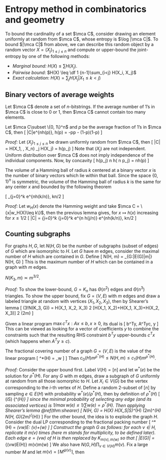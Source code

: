 # Entropy method in combinatorics and geometry 

To bound the cardinality of a set $\mca C$, consider drawing 
an element uniformly at random from $\mca C$, whose entropy 
is $\log |\mca C|$. To bound $|\mca C|$ from above, we can 
describe this random object by a random vector $X=(X_j)_{1\leq j\leq n}$ 
and compute or upper-bound the joint-entropy by one of the following methods:

- _Marginal bound:_ $H(X) \leq \sum H(X_j)$. 
- _Pairwise bound_: $H(X) \leq \df 1 {n-1}\sum_{i<j} H(X_i, X_j)$ 
- _Exact calculation_: $H(X) = \sum_j H(X_j|X_1\leq k <j)$ 

## Binary vectors of average weights {-}

Let $\mca C$ denote a set of $n$-bitstrings. If the average number 
of $1$'s in $\mca C$ is close to $0$ or $1$, then $\mca C$ cannot 
contain too many elements. 

:::{.lemma}
Let $\mca C\subset \{0, 1\}^n$ and $p$ be the 
average fraction of $1$'s in $\mca C$, then 
\[ 
    |\mca C|\leq e^{nh(p)}, \quad h(p) = -p\log p - (1-p)\log(1-p)
\] 
:::
_Proof:_ Let $(X_j)_{1\leq j\leq n}$ be drawn uniformly random 
from $\mca C$, then 
\[ 
    \log |C| = H(X_1, \cdots, X_n) \leq \sum_j H(X_j) = \sum h(p_j)
\] 
Note that $(X_j)$ are not independent. Uniform distribution over $\mca C$ 
does not imply independence of the individual components. Now, by concavity 
\[ 
    \sum h(p_j) \leq n h\left(\df 1 n \sum p_j\right) = nh(p) 
\] 

The volume of a Hamming ball of radius $k$ centered at a binary vector 
$x$ is the number of binary vectors which lie within that ball. Since 
the space $\{0, 1\}^n$ is symmetric, the volume of the Hamming ball of radius 
$k$ is the same for any center $x$ and bounded by the following theorem 

:::{.theorem name="binomial bound"}
\[ 
    \sum_{j=0}^k \binom{n}{j} \leq e^{nh(k/n)}, \quad k\leq n/2 
\] 
:::
_Proof:_ Let $w_H(x)$ denote the Hamming weight and take $\mca C = \{x|w_H(X)\leq k\}$, 
then the previous lemma gives, for $x\mapsto h(x)$ increasing for $x\leq 1/2$ 
\[ 
    |\mca C| = \sum_{j=0}^k \binom{n}{j} \leq \sum_{j=0}^k e^{n h(j/n)} 
    \leq e^{nh(k/n)}, \quad k\leq n/2 
\] 


## Counting subgraphs {-}
For graphs $H, G$, let $N(H, G)$ be the number of subgraphs 
(subset of edges) of $G$ which are isomorphic to $H$. 
Let $G$ have $m$ edges, consider the maximal number of $H$ 
which are contained in $G$. Define 
\[ 
    N(H, m) = \max_{G:|E(G)|\leq m|} N(H, G)
\] 
This is the maximum number of $H$ which can be contained in 
a graph with $m$ edges. 

:::{.proposition name="triangle in graphs"}
$N(K_3, m) \asymp m^{3/2}$. 
:::
_Proof:_ To show the lower-bound, $G=K_n$ has $\Theta(n^2)$ edges and $\Theta(n^3)$ 
triangles. To show the upper bound, fix $G=(V, E)$ with $m$ edges and 
draw a labeled triangle at random with vertices $(X_1, X_2, X_3)$, then by 
Shearer's lemma 
\[ 
    \log(3!N(K_3, G)) = H(X_1, X_2, X_3) 
    \leq \df 1 2 [H(X_1, X_2)+H(X_1, X_3)+H(X_2, X_3)]
    \leq \df 3 2 \log(2m)
\] 

:::{.theorem name="linear programming dual"}
Given a linear program $\max c^Tx: Ax\leq b, x\geq 0$, its dual is 
\[ 
    \min b^Ty, \quad A^Ty\geq c, y\geq 0
\] 
This can be viewed as looking for a vector of coefficients $y$ 
to combine the constraints such that the resulting RHS 
constraint $b^Ty$ upper-bounds $c^Tx$ (which happens when $A^Ty\geq c$).  
:::

:::{.theorem name="Friedgut and Kahn"}
The fractional covering number of a graph $G=(V, E)$ is the value of the linear program 
\[ 
    \rho^*(H) = \min_w \left[
        \sum_{e\in E}w(e): \sum_{v\in e\in E} w(e)\geq 1, \forall v\in V, w(e)\in [0, 1]
    \right]
\] 
Then $c_0(H) m^{\rho^*(H)} \leq N(H, m) \leq c_1(H)m^{\rho^*(H)}$. 
:::
_Proof:_ Consider the upper bound first. Label $V(H)=[n]$ 
and let $w^*(e)$ be the solution for $\rho^*(H)$. For any $G$ with $m$ edges, 
draw a subgraph of $G$ uniformly at random from all those isomorphic to $H$. 
Let $X_i\in V(G)$ be the vertex corresponding to the $i$-th vertex of $H$. 
Define a random $2$-subset of $[n]$ by sampling $e\in E(H)$ with probability 
$w^*(e)/\rho^*(H)$, then by definition of $\rho^*(H)$ 
\[ 
    \Pr(i\in S) \geq \df 1 {\rho^*(H)}
\] 
since the minimal probability of selecting any edge (and its associated vertices) 
is $1/\max w(e) \leq 1/\sum w(e) = \rho^*(H)$. Then applying Shearer's lemma \@ref(thm:shearer)
\[ 
    \log N(H, G) = H(X) \leq H(X_S|S)\rho^*(H) \leq \log(2m)\rho^*(H) 
    \implies N(H, G)\leq (2m)^{\rho^*(H)}
\] 
For the other bound, the idea is to explode the graph $H$. 
Consider the dual LP corresponding to the fractional packing number 
\[ 
    \alpha^*(H) = \max_\psi \left[\sum_{v\in V(H)} \psi(v): 
        \psi(v)\in [0, 1] \text{ and } 
        \forall (vw)\in E: \psi(v)+\psi(w)\leq 1
    \right]
\] 
Construct the graph $G$ as follows: for each $v\in H$, replicate it $m(v)$ times 
(here $m$ stands for multiplicity, to be defined later). Each edge $e=(vw)$ of $H$ 
is then replaced by $K_{m(v), m(w)}$ so that 
\[ 
    |E(G)| = \sum_{(vw)\in E(H)} m(v)m(w) 
\] 
We also have $N(G, H)\prod_{v\in V(H)} m(v)$. Fix a large number $M$ and 
let $m(v) = \lceil M^{\psi(v)}\rceil$, then 
\begin{align}
    |E(G)| &\leq \sum_{(vw)\in E(H)} 4M^{\psi(v)+\psi(w)} \leq 4M|E(H)| \\ 
    N(G, H) &\geq \prod_{v\in V(H)} M^{\psi(v)} = M^{\alpha^*(H)} 
\end{align}